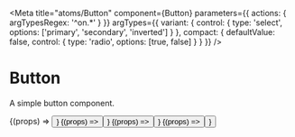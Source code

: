 

<Meta
  title="atoms/Button"
  component={Button}
  parameters={{ actions: { argTypesRegex: '^on.*' } }}
  argTypes={{
    variant: {
      control: {
        type: 'select',
        options: ['primary', 'secondary', 'inverted']
      }
    },
    compact: {
      defaultValue: false,
      control: {
        type: 'radio',
        options: [true, false]
      }
    }
  }}
/>

# Button

A simple button component.


<Canvas>
  <Story name="Primary" args={{ variant: 'primary', children: 'Button' }}>
    {(props) => <Button {...props} />}
  </Story>
</Canvas>

<Canvas>
  <Story name="Secondary" args={{ variant: 'secondary', children: 'Button' }}>
    {(props) => <Button {...props} />}
  </Story>
</Canvas>

<Canvas>
  <Story name="Inverted" args={{ variant: 'inverted', children: 'Button' }}>
    {(props) => <Button {...props} />}
  </Story>
</Canvas>

<Canvas>
  <Story name="Compact" args={{ variant: 'primary', compact: true, children: 'Button' }}>
    {(props) => <Button {...props} />}
  </Story>
</Canvas>
